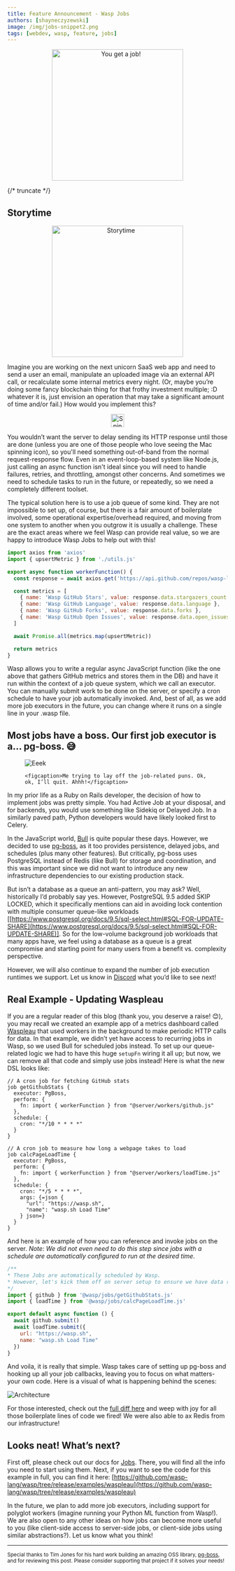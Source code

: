 ```yaml
---
title: Feature Announcement - Wasp Jobs
authors: [shayneczyzewski]
image: /img/jobs-snippet2.png
tags: [webdev, wasp, feature, jobs]
---
```



<p align="center">
  <img alt="You get a job!" src={useBaseUrl('img/jobs-oprah.gif')} width="300px" />
</p>

{/* truncate */}

<WaspIntro />

<InBlogCta />

## **Storytime**

<p align="center">
  <img alt="Storytime" src={useBaseUrl('img/jobs-storytime.gif')} width="300px" />
</p>

Imagine you are working on the next unicorn SaaS web app and need to send a user an email, manipulate an uploaded image via an external API call, or recalculate some internal metrics every night. (Or, maybe you’re doing some fancy blockchain thing for that frothy investment multiple; :D whatever it is, just envision an operation that may take a significant amount of time and/or fail.) How would you implement this?

<p align="center">
  <img alt="Spinning!" src={useBaseUrl('img/jobs-spinner.gif')} width="30px" />
</p>

You wouldn’t want the server to delay sending its HTTP response until those are done (unless you are one of those people who love seeing the Mac spinning icon), so you'll need something out-of-band from the normal request-response flow. Even in an event-loop-based system like Node.js, just calling an async function isn't ideal since you will need to handle failures, retries, and throttling, amongst other concerns. And sometimes we need to schedule tasks to run in the future, or repeatedly, so we need a completely different toolset.

The typical solution here is to use a job queue of some kind. They are not impossible to set up, of course, but there is a fair amount of boilerplate involved, some operational expertise/overhead required, and moving from one system to another when you outgrow it is usually a challenge. These are the exact areas where we feel Wasp can provide real value, so we are happy to introduce Wasp Jobs to help out with this!

```js title="src/server/workers/github.js"
import axios from 'axios'
import { upsertMetric } from './utils.js'

export async function workerFunction() {
  const response = await axios.get('https://api.github.com/repos/wasp-lang/wasp')

  const metrics = [
    { name: 'Wasp GitHub Stars', value: response.data.stargazers_count },
    { name: 'Wasp GitHub Language', value: response.data.language },
    { name: 'Wasp GitHub Forks', value: response.data.forks },
    { name: 'Wasp GitHub Open Issues', value: response.data.open_issues },
  ]

  await Promise.all(metrics.map(upsertMetric))

  return metrics
}
```

Wasp allows you to write a regular async JavaScript function (like the one above that gathers GitHub metrics and stores them in the DB) and have it run within the context of a job queue system, which we call an executor. You can manually submit work to be done on the server, or specify a cron schedule to have your job automatically invoked. And, best of all, as we add more job executors in the future, you can change where it runs on a single line in your .wasp file.

## Most jobs have a boss. Our first job executor is a... pg-boss. 😅

<p align="center">
  <figure>
    <img alt="Eeek" src={useBaseUrl('img/jobs-eyes.gif')} />

    <figcaption>Me trying to lay off the job-related puns. Ok, ok, I’ll quit. Ahhh!</figcaption>
  </figure>
</p>

In my prior life as a Ruby on Rails developer, the decision of how to implement jobs was pretty simple. You had Active Job at your disposal, and for backends, you would use something like Sidekiq or Delayed Job. In a similarly paved path, Python developers would have likely looked first to Celery.

In the JavaScript world, [Bull](https://github.com/OptimalBits/bull) is quite popular these days. However, we decided to use [pg-boss](https://github.com/timgit/pg-boss), as it too provides persistence, delayed jobs, and schedules (plus many other features). But critically, pg-boss uses PostgreSQL instead of Redis (like Bull) for storage and coordination, and this was important since we did not want to introduce any new infrastructure dependencies to our existing production stack.

But isn’t a database as a queue an anti-pattern, you may ask? Well, historically I’d probably say yes. However, PostgreSQL 9.5 added SKIP LOCKED, which it specifically mentions can aid in avoiding lock contention with multiple consumer queue-like workloads \[[https://www.postgresql.org/docs/9.5/sql-select.html#SQL-FOR-UPDATE-SHARE](https://www.postgresql.org/docs/9.5/sql-select.html#SQL-FOR-UPDATE-SHARE)]. So for the low-volume background job workloads that many apps have, we feel using a database as a queue is a great compromise and starting point for many users from a benefit vs. complexity perspective.

However, we will also continue to expand the number of job execution runtimes we support. Let us know in [Discord](https://discord.gg/rzdnErX) what you’d like to see next!

## Real Example - Updating Waspleau

If you are a regular reader of this blog (thank you, you deserve a raise! 😊), you may recall we created an example app of a metrics dashboard called [Waspleau](https://wasp.sh/blog/2022/01/27/waspleau) that used workers in the background to make periodic HTTP calls for data. In that example, we didn’t yet have access to recurring jobs in Wasp, so we used Bull for scheduled jobs instead. To set up our queue-related logic we had to have this huge `setupFn` wiring it all up; but now, we can remove all that code and simply use jobs instead! Here is what the new DSL looks like:

```wasp title="main.wasp"
// A cron job for fetching GitHub stats
job getGithubStats {
  executor: PgBoss,
  perform: {
    fn: import { workerFunction } from "@server/workers/github.js"
  },
  schedule: {
    cron: "*/10 * * * *"
  }
}

// A cron job to measure how long a webpage takes to load
job calcPageLoadTime {
  executor: PgBoss,
  perform: {
    fn: import { workerFunction } from "@server/workers/loadTime.js"
  },
  schedule: {
    cron: "*/5 * * * *",
    args: {=json {
      "url": "https://wasp.sh",
      "name": "wasp.sh Load Time"
    } json=}
  }
}
```

And here is an example of how you can reference and invoke jobs on the server. _Note: We did not even need to do this step since jobs with a schedule are automatically configured to run at the desired time._

```js title="src/server/serverSetup.js"
/**
* These Jobs are automatically scheduled by Wasp.
* However, let's kick them off on server setup to ensure we have data right away.
*/
import { github } from '@wasp/jobs/getGithubStats.js'
import { loadTime } from '@wasp/jobs/calcPageLoadTime.js'

export default async function () {
  await github.submit()
  await loadTime.submit({
    url: "https://wasp.sh",
    name: "wasp.sh Load Time"
  })
}
```

And voila, it is really that simple. Wasp takes care of setting up pg-boss and hooking up all your job callbacks, leaving you to focus on what matters- your own code. Here is a visual of what is happening behind the scenes:

![Architecture](../static/img/jobs-arch.png)

For those interested, check out the [full diff here](https://github.com/wasp-lang/wasp/commit/1721371fc73f4485ca0046aafea2ee3fc0be41cf#diff-e158328e137176b595ad01641ba68faf82dbb88ccc5be3597009bb576fcd6505) and weep with joy for all those boilerplate lines of code we fired! We were also able to ax Redis from our infrastructure!

## Looks neat! What’s next?

First off, please check out our docs for [Jobs](/docs/advanced/jobs). There, you will find all the info you need to start using them. Next, if you want to see the code for this example in full, you can find it here: [https://github.com/wasp-lang/wasp/tree/release/examples/waspleau](https://github.com/wasp-lang/wasp/tree/release/examples/waspleau)

In the future, we plan to add more job executors, including support for polyglot workers (imagine running your Python ML function from Wasp!). We are also open to any other ideas on how jobs can become more useful to you (like client-side access to server-side jobs, or client-side jobs using similar abstractions?). Let us know what you think!

<hr />

<small>Special thanks to Tim Jones for his hard work building an amazing OSS library, <a href="https://github.com/timgit/pg-boss" target="_blank">pg-boss</a>, and for reviewing this post. Please consider supporting that project if it solves your needs!</small>
